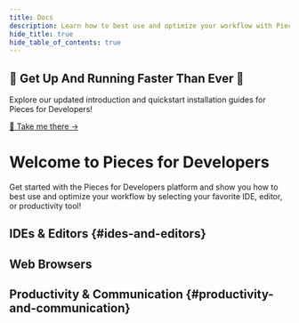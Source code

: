 ```yaml
---
title: Docs
description: Learn how to best use and optimize your workflow with Pieces for Developers! Read the sections in sequential order or click the links in the navigation on the right to get directly to the topic you need.
hide_title: true
hide_table_of_contents: true
---
```



<div style={{ marginBottom: "24px" }} />

<div style={{
  backgroundColor: "#fff",
  padding: "2rem",
  borderRadius: "8px",
  border: "1px solid #eaeaea",
  boxShadow: "0 1px 3px rgba(0,0,0,0.08)",
  textAlign: "center",
  marginBottom: "2rem",
  color: "#333" // Set a default text color for the container
}}>
  <h2 style={{ margin: "0 0 1rem", color: "#333" }}>
    🏁 Get Up And Running Faster Than Ever 🏁
  </h2>
  <p style={{ margin: "0", fontSize: "1.1rem", lineHeight: "1.5", color: "#333" }}>
    Explore our updated introduction and quickstart installation guides for Pieces for Developers!
  </p>
  <p style={{ margin: "0" }}>
    <a href="https://beta.docs.pieces.app/products/meet-pieces" 
       style={{
         color: "#1b9aaa",
         textDecoration: "none",
         fontWeight: "500",
         display: "inline-block",
         marginTop: "0.5rem",
         lineHeight: "1.2",
         padding: "0"
       }}
    >
      🎉 Take me there →
    </a>
  </p>
</div>

# Welcome to Pieces for Developers

Get started with the Pieces for Developers platform and show you how to best use and optimize your workflow by selecting your favorite IDE, editor, or productivity tool!

<Grid cols={2}>
  <CardWithCTA icon={'/assets/pieces_logos/black_circle.png'} darkIcon={'/assets/pieces_logos/white_circle.png'} title={'Desktop App'} description={'The Flagship Desktop App for Pieces for Developers'} href={'/installation-getting-started/what-am-i-installing'} />
  <CardWithCTA icon={'/assets/pieces_os_light_logo.png'} darkIcon={'/assets/pieces_os_dark_logo.png'} title={'Pieces OS'} description={'The OS-level application that powers Pieces for Developers'} href={'/installation-getting-started/pieces-os'} />
</Grid>

## IDEs & Editors {#ides-and-editors}

<Grid cols={3}>
  <CardWithoutCTA icon={'/assets/vscode_logo.png'} title={'VS Code'} href={'/extensions-plugins/vscode'} />
  <CardWithoutCTA icon={'/assets/jetbrains_logo.png'} title={'JetBrains'} href={'/extensions-plugins/jetbrains'} />
  <CardWithoutCTA icon={'/assets/visual_studio_logo.png'} title={'Visual Studio'} href={'/extensions-plugins/visual-studio'} />
  <CardWithoutCTA icon={'/assets/jupyterlab_logo.png'} title={'JupyterLab'} href={'/extensions-plugins/jupyterlab'} />
  <CardWithoutCTA icon={'/assets/ads_logo.png'} title={'Azure Data Studio'} href={'/extensions-plugins/azure-data-studio'} />
  <CardWithoutCTA icon={'/assets/sublime_logo.png'} title={'Sublime Text'} href={'/extensions-plugins/sublime'} />
  <CardWithoutCTA icon={'/assets/neovim_logo.png'} title={'Neovim'} href={'/extensions-plugins/neovim'} />
</Grid>

## Web Browsers

<Grid cols={3}>
  <CardWithoutCTA icon={'/assets/chrome_logo.png'} title={'Google Chrome'} href={'/extensions-plugins/web-extension'} />
  <CardWithoutCTA icon={'/assets/firefox_logo.png'} title={'Mozilla Firefox'} href={'/extensions-plugins/web-extension'} />
  <CardWithoutCTA icon={'/assets/brave_logo.png'} title={'Brave'} href={'/extensions-plugins/web-extension'} />
  <CardWithoutCTA icon={'/assets/opera_logo.png'} title={'Opera'} href={'/extensions-plugins/web-extension'} />
  <CardWithoutCTA icon={'/assets/edge_logo.png'} title={'Microsoft Edge'} href={'/extensions-plugins/web-extension'} />
</Grid>

## Productivity & Communication {#productivity-and-communication}

<Grid cols={3}>
  <CardWithoutCTA icon={'/assets/obsidian_logo.png'} title={'Obsidian'} href={'/extensions-plugins/obsidian'} />
  <CardWithoutCTA icon={'/assets/pieces_logos/black_circle.png'} darkIcon={'/assets/pieces_logos/white_circle.png'} title={'Pieces CLI'} href={'/extensions-plugins/cli'} />
  <CardWithoutCTA icon={'/assets/raycast_logo.png'} title={'Raycast'} href={'/extensions-plugins/raycast'} />
  <CardWithoutCTA icon={'/assets/teams_logo.png'} title={'Microsoft Teams'} href={'/extensions-plugins/teams'} />
</Grid>
